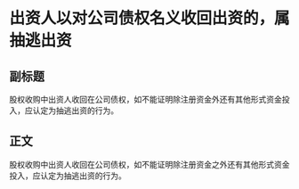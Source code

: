 # 出资人以对公司债权名义收回出资的，属抽逃出资
## 副标题
股权收购中出资人收回在公司债权，如不能证明除注册资金外还有其他形式资金投入，应认定为抽逃出资的行为。
## 正文
股权收购中出资人收回在公司债权，如不能证明除注册资金之外还有其他形式资金投入，应认定为抽逃出资的行为。